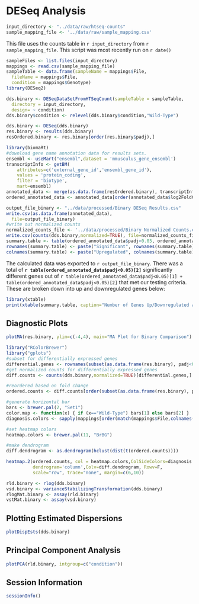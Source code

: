 DESeq Analysis
========================================================

```r
input_directory <- "../data/raw/htseq-counts"
sample_mapping_file <- '../data/raw/sample_mapping.csv'
```

This file uses the counts table in `r input_directory` from `r sample_mapping_file`.  This script was most recently run on `r date()`

```r
sampleFiles <- list.files(input_directory)
mappings <- read.csv(sample_mapping_file)
sampleTable <- data.frame(sampleName = mappings$File,
  fileName = mappings$File,
  condition = mappings$Genotype)
library(DESeq2)

dds.binary <- DESeqDataSetFromHTSeqCount(sampleTable = sampleTable,
  directory = input_directory,
  design= ~ condition)
dds.binary$condition <- relevel(dds.binary$condition,"Wild-Type")

dds.binary <- DESeq(dds.binary)
res.binary <- results(dds.binary)
resOrdered.binary <- res.binary[order(res.binary$padj),]
```

```r
library(biomaRt)
#download gene name annotation data for results sets.
ensembl <- useMart("ensembl",dataset = 'mmusculus_gene_ensembl')
transcriptInfo <- getBM(
    attributes=c('external_gene_id','ensembl_gene_id'), 
    values = 'protein_coding',
    filter = 'biotype',
    mart=ensembl)
annotated_data <- merge(as.data.frame(resOrdered.binary), transcriptInfo, by.x='row.names', by.y='ensembl_gene_id')
ordered_annotated_data <- annotated_data[order(annotated_data$log2FoldChange),]

output_file_binary <- "../data/processed/Binary DESeq Results.csv"
write.csv(as.data.frame(annotated_data),
  file=output_file_binary)
#write out normalized counts
normalized_counts_file <- '../data/processed/Binary Normalized Counts.csv'
write.csv(counts(dds.binary,normalized=TRUE), file=normalized_counts_file)
summary.table <- table(ordered_annotated_data$padj<0.05, ordered_annotated_data$log2FoldChange>0)
rownames(summary.table) <- paste("Significant", rownames(summary.table))
colnames(summary.table) <- paste("Upregulated", colnames(summary.table))
```

The calculated data was exported to `r output_file_binary`.  There was a total of **`r table(ordered_annotated_data$padj<0.05)[2]`** significantly different genes out of `r table(ordered_annotated_data$padj<0.05)[1] + table(ordered_annotated_data$padj<0.05)[2]` that met our testing criteria.  These are broken down into up and downregulated genes below:

```r
library(xtable)
print(xtable(summary.table, caption="Number of Genes Up/Downregulated and Significant or Not"),type='html')
```

Diagnostic Plots
----------------

```r
plotMA(res.binary, ylim=c(-4,4), main="MA Plot for Binary Comparison")
```

```r
library("RColorBrewer")
library("gplots")
#subset for differentially expressed genes
differential.genes <- rownames(subset(as.data.frame(res.binary), padj<0.05))
#get normalized counts for differentially expressed genes
diff.counts <- counts(dds.binary,normalized=TRUE)[differential.genes,]

#reordered based on fold change
ordered.counts <- diff.counts[order(subset(as.data.frame(res.binary), padj<0.05)$log2FoldChange),]

#generate horizontal bar
bars <- brewer.pal(2, "Set1")
color.map <- function(x) { if (x=="Wild-Type") bars[1] else bars[2] }
diagnosis.colors <- sapply(mappings[order(match(mappings$File,colnames(ordered.counts))),]$Genotype, FUN=color.map)

#set heatmap colors
heatmap.colors <- brewer.pal(11, "BrBG")

#make dendrogram
diff.dendrogram <- as.dendrogram(hclust(dist(t(ordered.counts))))

heatmap.2(ordered.counts, col = heatmap.colors,ColSideColors=diagnosis.colors,
          dendrogram='column',Colv=diff.dendrogram, Rowv=F,
          scale="row", trace="none", margin=c(6,10))

rld.binary <- rlog(dds.binary)
vsd.binary <- varianceStabilizingTransformation(dds.binary)
rlogMat.binary <- assay(rld.binary)
vstMat.binary <- assay(vsd.binary)

```

Plotting Estimated Dispersions
-------------------------------
```r
plotDispEsts(dds.binary)
```


Principal Component Analysis
------------------------------

```r
plotPCA(rld.binary, intgroup=c("condition"))
```


Session Information
-------------------

```r
sessionInfo()
```